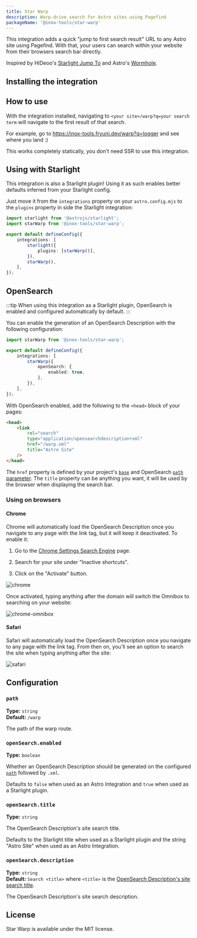 ```yaml
---
title: Star Warp
description: Warp-drive search for Astro sites using Pagefind
packageName: '@inox-tools/star-warp'
---
```


This integration adds a quick "jump to first search result" URL to any Astro site using Pagefind. With that, your users can search within your website from their browsers search bar directly.

Inspired by HiDeoo's [Starlight Jump To](https://sjt.vercel.app/) and Astro's [Wormhole](https://a.stro.cc/).

## Installing the integration


<PackageManagers type="exec" pkg="astro" args="add @inox-tools/star-warp" />

## How to use

With the integration installed, navigating to `<your site>/warp?q=your search term` will navigate to the first result of that search.

For example, go to https://inox-tools.fryuni.dev/warp?q=logger and see where you land :)

This works completely statically, you don't need SSR to use this integration.

## Using with Starlight

This integration is also a Starlight plugin! Using it as such enables better defaults inferred from your Starlight config.

Just move it from the `integrations` property on your `astro.config.mjs` to the `plugins` property in side the Starlight integration:

```ts title="astro.config.mjs" del={9} ins={7}
import starlight from '@astrojs/starlight';
import starWarp from '@inox-tools/star-warp';

export default defineConfig({
	integrations: [
		starlight({
			plugins: [starWarp()],
		}),
		starWarp(),
	],
});
```

## OpenSearch

:::tip
When using this integration as a Starlight plugin, OpenSearch is enabled and configured automatically by default.
:::

You can enable the generation of an OpenSearch Description with the following configuration:

```ts title="astro.config.mjs" ins={6-8}
import starWarp from '@inox-tools/star-warp';

export default defineConfig({
	integrations: [
		starWarp({
			openSearch: {
				enabled: true,
			},
		}),
	],
});
```

With OpenSearch enabled, add the following to the `<head>` block of your pages:

```html ins={2-7}
<head>
	<link
		rel="search"
		type="application/opensearchdescription+xml"
		href="/warp.xml"
		title="Astro Site"
	/>
</head>
```

The `href` property is defined by your project's [`base`](https://docs.astro.build/en/reference/configuration-reference/#base) and OpenSearch [`path` parameter](#path). The `title` property can be anything you want, it will be used by the browser when displaying the search bar.

### Using on browsers

#### Chrome

Chrome will automatically load the OpenSearch Description once you navigate to any page with the link tag, but it will keep it deactivated. To enable it:


<Steps>

1. Go to the [Chrome Settings Search Engine](chrome://settings/searchEngines) page.

2. Search for your site under "Inactive shortcuts".

3. Click on the "Activate" button.

</Steps>

![chrome](../../img/site-warp-chrome.png)

Once activated, typing anything after the domain will switch the Omnibox to searching on your website:

![chrome-omnibox](../../img/site-warp-chrome-2.png)

#### Safari

Safari will automatically load the OpenSearch Description once you navigate to any page with the link tag. From then on, you'll see an option to search the site when typing anything after the site:

![safari](../../img/site-warp-safari.png)

## Configuration

### `path`

**Type:** `string`  
**Default:** `/warp`

The path of the warp route.

### `openSearch.enabled`

**Type:** `boolean`

Whether an OpenSearch Description should be generated on the configured [`path`](#path) followed by `.xml`.

Defaults to `false` when used as an Astro Integration and `true` when used as a Starlight plugin.

### `openSearch.title`

**Type:** `string`

The OpenSearch Description's site search title.

Defaults to the Starlight title when used as a Starlight plugin and the string "Astro Site" when used as an Astro Integration.

### `openSearch.description`

**Type:** `string`  
**Default:** `Search <title>` where `<title>` is the [OpenSearch Description's site search title](#opensearchtitle).

The OpenSearch Description's site search description.

## License

Star Warp is available under the MIT license.
